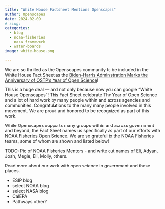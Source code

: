 ```yaml
---
title: "White House Factsheet Mentions Openscapes"
author: Openscapes
date: 2024-02-09
# slug: 
categories:
  - blog
  - noaa-fisheries
  - nasa-framework
  - water-boards
image: white-house.png

---
```



We are so thrilled as the Openscapes community to be included in the White House Fact Sheet as the [Biden-⁠Harris Administration Marks the Anniversary of OSTP’s Year of Open Science](https://www.whitehouse.gov/ostp/news-updates/2024/01/31/fact-sheet-biden-harris-administration-marks-the-anniversary-of-ostps-year-of-open-science/)! 

This is a huge deal — and not only because now you can google "White House Openscapes"! This Fact Sheet celebrate The Year of Open Science and a lot of hard work by many people within and across agencies and communities. Congratulations to the many many people involved in this movement. We are proud and honored to be recognized as part of this work.

While Openscapes supports many groups within and across government and beyond, the Fact Sheet names us specifically as part of our efforts with [NOAA Fisheries Open Science](https://www.fisheries.noaa.gov/science-data/open-science-noaa-fisheries). We are so grateful to the NOAA Fisheries teams, some of whom are shown and listed below! 

TODO: Pic of NOAA Fisheries Mentors - and write out names of Eli, Adyan, Josh, Megie, Eli, Molly, others.


Read more about our work with open science in government and these places.

- ESIP blog
- select NOAA blog
- select NASA blog
- CalEPA
- Pathways
other?
